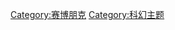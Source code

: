 {{noteTA
|1=zh-hant:賽博朋克;zh-cn:赛博朋克;zh-tw:賽博龐克;zh-hk:數碼龐克
}}

[[Category:赛博朋克|Category:赛博朋克]]
[[Category:科幻主题|Category:科幻主题]]